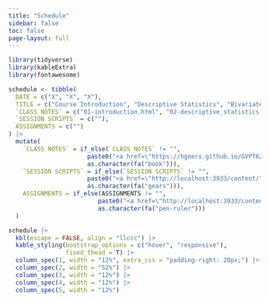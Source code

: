 ```yaml
---
title: "Schedule"
sidebar: false
toc: false
page-layout: full
---
```


```r
library(tidyverse)
library(kableExtra)
library(fontawesome)
```

```r
schedule <- tibble(
  DATE = c("X", "X", "X"),
  TITLE = c("Course Introduction", "Descriptive Statistics", "Bivariate Relationships"),
  `CLASS NOTES` = c("01-introduction.html", "02-descriptive_statistics.html", "03-bivariate_relationships.html"),
  `SESSION SCRIPTS` = c(""),
  ASSIGNMENTS = c("")
) |> 
  mutate(
    `CLASS NOTES` = if_else(`CLASS NOTES` != "", 
                      paste0("<a href=\"https://hgoers.github.io/GVPT622/content/", `CLASS NOTES`, "\">", as.character(fa("book")), "</a>"),
                      as.character(fa("book"))),
    `SESSION SCRIPTS` = if_else(`SESSION SCRIPTS` != "", 
                      paste0("<a href=\"http://localhost:3933/content/", `SESSION SCRIPTS`, "\">", as.character(fa("gears")), "</a>"),
                      as.character(fa("gears"))),
    ASSIGNMENTS = if_else(ASSIGNMENTS != "",
                         paste0("<a href=\"http://localhost:3933/content/", ASSIGNMENTS, "\">", as.character(fa("pen-ruler")), "</a>"),
                         as.character(fa("pen-ruler")))
  )
```

```r
schedule |>
  kbl(escape = FALSE, align = "llccc") |>
  kable_styling(bootstrap_options = c("hover", "responsive"),
                fixed_thead = T) |> 
  column_spec(1, width = "12%", extra_css = "padding-right: 20px;") |> 
  column_spec(2, width = "52%") |> 
  column_spec(3, width = "12%") |> 
  column_spec(4, width = "12%") |> 
  column_spec(5, width = "12%")
```
